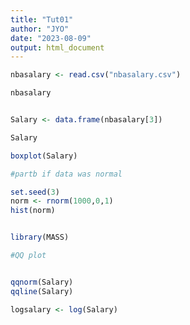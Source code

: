 ```yaml
---
title: "Tut01"
author: "JYO"
date: "2023-08-09"
output: html_document
---
```

```r
nbasalary <- read.csv("nbasalary.csv")
```


```r
nbasalary
```
```r
```


```r
Salary <- data.frame(nbasalary[3])
```
```r
Salary
```
```r

boxplot(Salary)
```



```r
#partb if data was normal

set.seed(3)
norm <- rnorm(1000,0,1)
hist(norm)



```

```r

library(MASS)

```


```r
#QQ plot


qqnorm(Salary)
qqline(Salary)
```

```r
logsalary <- log(Salary)

```

